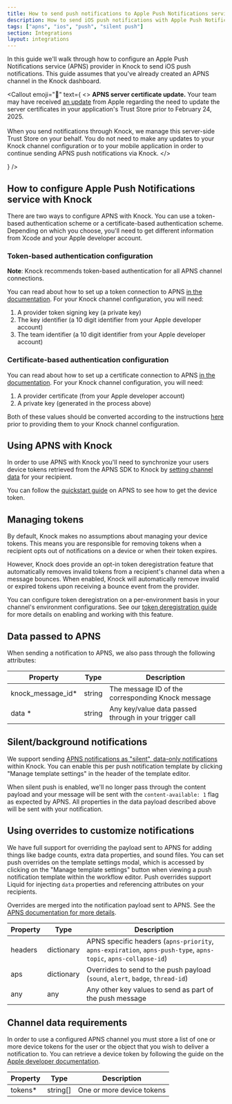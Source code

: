 ```yaml
---
title: How to send push notifications to Apple Push Notifications service
description: How to send iOS push notifications with Apple Push Notification service (APNS) and Knock.
tags: ["apns", "ios", "push", "silent push"]
section: Integrations
layout: integrations
---
```


In this guide we'll walk through how to configure an Apple Push Notifications service (APNS) provider in Knock to send iOS push notifications. This guide assumes that you've already created an APNS channel in the Knock dashboard.

<Callout
  emoji="🔔"
  text={
    <>
      <strong>APNS server certificate update.</strong> Your team may have received <a href="https://developer.apple.com/news/?id=09za8wzy" target="_blank">an update</a> from Apple regarding the need to update the server certificates in your application's Trust Store prior to February 24, 2025.
      <br />
      <br />
      When you send notifications through Knock, we manage this server-side Trust Store on your behalf. You do not need to make any updates to your Knock channel configuration or to your mobile application in order to continue sending APNS push notifications via Knock.
    </>

}
/>

## How to configure Apple Push Notifications service with Knock

There are two ways to configure APNS with Knock. You can use a token-based authentication scheme or a certificate-based authentication scheme. Depending on which you choose, you'll need to get different information from Xcode and your Apple developer account.

### Token-based authentication configuration

**Note**: Knock recommends token-based authentication for all APNS channel connections.

You can read about how to set up a token connection to APNS [in the documentation](https://developer.apple.com/documentation/usernotifications/setting_up_a_remote_notification_server/establishing_a_token-based_connection_to_apns). For your Knock channel configuration, you will need:

1. A provider token signing key (a private key)
2. The key identifier (a 10 digit identifier from your Apple developer account)
3. The team identifier (a 10 digit identifier from your Apple developer account)

### Certificate-based authentication configuration

You can read about how to set up a certificate connection to APNS [in the documentation](https://developer.apple.com/documentation/usernotifications/setting_up_a_remote_notification_server/establishing_a_certificate-based_connection_to_apns). For your Knock channel configuration, you will need:

1. A provider certificate (from your Apple developer account)
2. A private key (generated in the process above)

Both of these values should be converted according to the instructions [here](https://hexdocs.pm/pigeon/2.0.0-rc.1/Pigeon.APNS.html#module-generating-your-certificate-and-key-pem) prior to providing them to your Knock channel configuration.

## Using APNS with Knock

In order to use APNS with Knock you'll need to synchronize your users device tokens retrieved from the APNS SDK to Knock by [setting channel data](/managing-recipients/setting-channel-data) for your recipient.

You can follow the [quickstart guide](https://developer.apple.com/documentation/usernotifications/registering_your_app_with_apns) on APNS to see how to get the device token.

<MultiLangCodeBlock
  snippet="users.setChannelData-push"
  title="Set APNS channel data for a user"
/>

## Managing tokens

By default, Knock makes no assumptions about managing your device tokens. This means you are responsible for removing tokens when a recipient opts out of notifications on a device or when their token expires.

However, Knock does provide an opt-in token deregistration feature that automatically removes invalid tokens from a recipient's channel data when a message bounces. When enabled, Knock will automatically remove invalid or expired tokens upon receiving a bounce event from the provider.

You can configure token deregistration on a per-environment basis in your channel's environment configurations. See our [token deregistration guide](/integrations/push/token-deregistration) for more details on enabling and working with this feature.

## Data passed to APNS

When sending a notification to APNS, we also pass through the following attributes:

| Property           | Type   | Description                                            |
| ------------------ | ------ | ------------------------------------------------------ |
| knock_message_id\* | string | The message ID of the corresponding Knock message      |
| data \*            | string | Any key/value data passed through in your trigger call |

## Silent/background notifications

We support sending [APNS notifications as "silent", data-only notifications](https://developer.apple.com/documentation/usernotifications/setting_up_a_remote_notification_server/pushing_background_updates_to_your_app) within Knock. You can enable this per push notification template by clicking "Manage template settings" in the header of the template editor.

When silent push is enabled, we'll no longer pass through the content payload and your message will be sent with the `content-available: 1` flag as expected by APNS. All properties in the data payload described above will be sent with your notification.

## Using overrides to customize notifications

We have full support for overriding the payload sent to APNS for adding things like badge counts, extra data properties, and sound files. You can set push overrides on the template settings modal, which is accessed by clicking on the "Manage template settings" button when viewing a push notification template within the workflow editor. Push overrides support Liquid for injecting `data` properties and referencing attributes on your recipients.

Overrides are merged into the notification payload sent to APNS. See the <a href="https://developer.apple.com/documentation/usernotifications/setting_up_a_remote_notification_server/generating_a_remote_notification" target="_blank">APNS documentation for more details</a>.

| Property | Type       | Description                                                                                                    |
| -------- | ---------- | -------------------------------------------------------------------------------------------------------------- |
| headers  | dictionary | APNS specific headers (`apns-priority`, `apns-expiration`, `apns-push-type`, `apns-topic`, `apns-collapse-id`) |
| aps      | dictionary | Overrides to send to the push payload (`sound`, `alert`, `badge`, `thread-id`)                                 |
| any      | any        | Any other key values to send as part of the push message                                                       |

## Channel data requirements

In order to use a configured APNS channel you must store a list of one or more device tokens for the user or the object that you wish to deliver a notification to. You can retrieve a device token by following the guide on the [Apple developer documentation](https://developer.apple.com/documentation/usernotifications/registering_your_app_with_apns).

| Property | Type     | Description               |
| -------- | -------- | ------------------------- |
| tokens\* | string[] | One or more device tokens |
